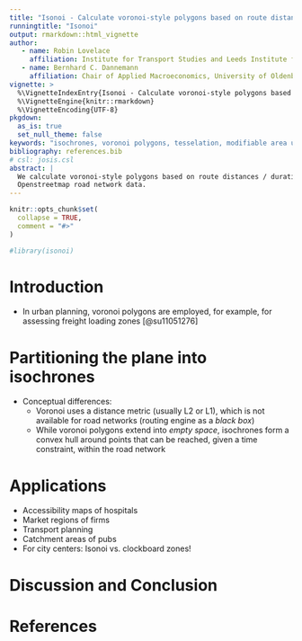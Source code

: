 ```yaml
---
title: "Isonoi - Calculate voronoi-style polygons based on route distances / durations"
runningtitle: "Isonoi"
output: rmarkdown::html_vignette
author:
   - name: Robin Lovelace
     affiliation: Institute for Transport Studies and Leeds Institute for Data Analytics, University of Leeds, UK
   - name: Bernhard C. Dannemann
     affiliation: Chair of Applied Macroeconomics, University of Oldenburg, DEU
vignette: >
  %\VignetteIndexEntry{Isonoi - Calculate voronoi-style polygons based on route distances / durations}
  %\VignetteEngine{knitr::rmarkdown}
  %\VignetteEncoding{UTF-8}
pkgdown:
  as_is: true
  set_null_theme: false
keywords: "isochrones, voronoi polygons, tesselation, modifiable area unit problem"
bibliography: references.bib
# csl: josis.csl
abstract: |
  We calculate voronoi-style polygons based on route distances / durations using
  Openstreetmap road network data.
---
```


```r
knitr::opts_chunk$set(
  collapse = TRUE,
  comment = "#>"
)
```

```r
#library(isonoi)
```


# Introduction

- In urban planning, voronoi polygons are employed, for example, for assessing freight loading zones [@su11051276]



# Partitioning the plane into isochrones

- Conceptual differences:
  - Voronoi uses a distance metric (usually L2 or L1), which is not available for road networks (routing engine as a *black box*)
  - While voronoi polygons extend into *empty space*, isochrones form a convex hull around points that can be reached, given a time constraint, within the road network

# Applications
- Accessibility maps of hospitals
- Market regions of firms
- Transport planning
- Catchment areas of pubs 
- For city centers: Isonoi vs. clockboard zones!

# Discussion and Conclusion

# References
